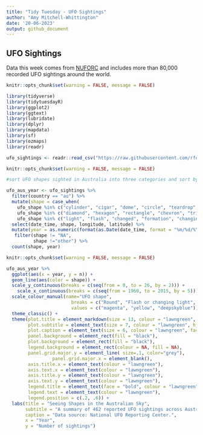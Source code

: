 ```yaml
---
title: "Tidy Tuesday - UFO Sightings"
author: "Amy Mitchell-Whittington"
date: '20-06-2023'
output: github_document
---
```


## UFO Sightings

Data this week comes from [NUFORC](https://nuforc.org/) and includes more than 80,000 recorded UFO sightings around the world.

```r
knitr::opts_chunk$set(warning = FALSE, message = FALSE) 

library(tidyverse)
library(tidytuesdayR)
library(ggplot2)
library(ggtext)
library(lubridate)
library(dplyr)
library(mapdata)
library(sf)
library(ozmaps)
library(readr)

ufo_sightings <- readr::read_csv("https://raw.githubusercontent.com/rfordatascience/tidytuesday/master/data/2019/2019-06-25/ufo_sightings.csv")

```

```r
knitr::opts_chunk$set(warning = FALSE, message = FALSE) 

#sort UFO shapes sighted in Australia into three categories and sort by decade:

ufo_aus_year <- ufo_sightings %>%
  filter(country == "au") %>%
  mutate(shape = case_when(
    ufo_shape %in% c("cylinder", "cigar", "dome", "circle", "teardrop", "fireball", "egg", "sphere", "disk", "round", "oval", "crescent") ~ "Round",
    ufo_shape %in% c("diamond", "hexagon", "rectangle", "chevron", "triangle", "cross", "pyramid", "delta", "cone") ~ "Angled",
    ufo_shape %in% c("light", "flash", "changed", "formation", "changing", "flare") ~ "Flash or changing light")) %>%
  select(date_time, shape, longitude, latitude) %>%
  mutate(year = as.numeric(format(as.Date(date_time, format = "%m/%d/%Y"),"%Y"))) %>%
   filter(shape != "NA",
          shape !="other") %>%
  count(shape, year)

```


```r
knitr::opts_chunk$set(warning = FALSE, message = FALSE) 

ufo_aus_year %>%
  ggplot(aes(x = year, y = n)) +
  geom_line(aes(color = shape)) +
  scale_y_continuous(breaks = c(seq(from = 0, to = 26, by = 2))) +
    scale_x_continuous(breaks = c(seq(from = 1960, to = 2015, by = 5))) +
  scale_colour_manual(name="UFO shape",
                        breaks = c("Round", "Flash or changing light", "Angled"),
                        values = c("magenta", "yellow", "deepskyblue")) +
  theme_classic() +
  theme(plot.title = element_markdown(size = 13, colour = "lawngreen", face = "bold", hjust = .5),
        plot.subtitle = element_text(size = 7, colour = "lawngreen", hjust = .5),
        plot.caption = element_text(size = 6, colour = "lawngreen", face = "italic"),
        panel.background = element_rect(fill = "black"),
        plot.background = element_rect(fill = "black"),
        legend.background = element_rect(colour = NA, fill = NA),
        panel.grid.major.y = element_line( size=.1, color="grey"),
                 panel.grid.major.x = element_blank(),
        axis.title.x = element_text(colour = "lawngreen"),
        axis.text.x = element_text(colour = "lawngreen"),
        axis.title.y = element_text(colour = "lawngreen"),
        axis.text.y = element_text(colour = "lawngreen"),
        legend.title = element_text(face = "bold", colour = "lawngreen"), 
        legend.text = element_text(colour = "lawngreen"),
        legend.position = c(.2, .6)) +
  labs(title = "Seeing Shapes in the Australian Sky",
       subtitle = "A summary of 462 reported UFO sightings across Australia since 1960.",
       caption = "Data source: National UFO Reporting Center.",
       x = "Year",
       y = "Number of sightings")

```